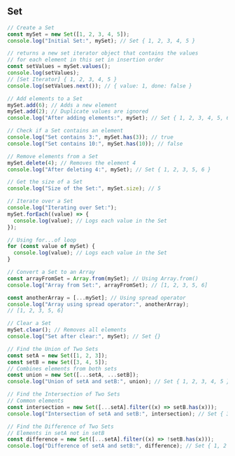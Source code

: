 
## Set

```js
// Create a Set
const mySet = new Set([1, 2, 3, 4, 5]);
console.log("Initial Set:", mySet); // Set { 1, 2, 3, 4, 5 }

// returns a new set iterator object that contains the values
// for each element in this set in insertion order
const setValues = mySet.values();
console.log(setValues);
// [Set Iterator] { 1, 2, 3, 4, 5 }
console.log(setValues.next()); // { value: 1, done: false }

// Add elements to a Set
mySet.add(6); // Adds a new element
mySet.add(2); // Duplicate values are ignored
console.log("After adding elements:", mySet); // Set { 1, 2, 3, 4, 5, 6 }

// Check if a Set contains an element
console.log("Set contains 3:", mySet.has(3)); // true
console.log("Set contains 10:", mySet.has(10)); // false

// Remove elements from a Set
mySet.delete(4); // Removes the element 4
console.log("After deleting 4:", mySet); // Set { 1, 2, 3, 5, 6 }

// Get the size of a Set
console.log("Size of the Set:", mySet.size); // 5

// Iterate over a Set
console.log("Iterating over Set:");
mySet.forEach((value) => {
  console.log(value); // Logs each value in the Set
});

// Using for...of loop
for (const value of mySet) {
  console.log(value); // Logs each value in the Set
}

// Convert a Set to an Array
const arrayFromSet = Array.from(mySet); // Using Array.from()
console.log("Array from Set:", arrayFromSet); // [1, 2, 3, 5, 6]

const anotherArray = [...mySet]; // Using spread operator
console.log("Array using spread operator:", anotherArray);
// [1, 2, 3, 5, 6]

// Clear a Set
mySet.clear(); // Removes all elements
console.log("Set after clear:", mySet); // Set {}

// Find the Union of Two Sets
const setA = new Set([1, 2, 3]);
const setB = new Set([3, 4, 5]);
// Combines elements from both sets
const union = new Set([...setA, ...setB]);
console.log("Union of setA and setB:", union); // Set { 1, 2, 3, 4, 5 }

// Find the Intersection of Two Sets
// Common elements
const intersection = new Set([...setA].filter((x) => setB.has(x)));
console.log("Intersection of setA and setB:", intersection); // Set { 3 }

// Find the Difference of Two Sets
// Elements in setA not in setB
const difference = new Set([...setA].filter((x) => !setB.has(x)));
console.log("Difference of setA and setB:", difference); // Set { 1, 2 }
```
